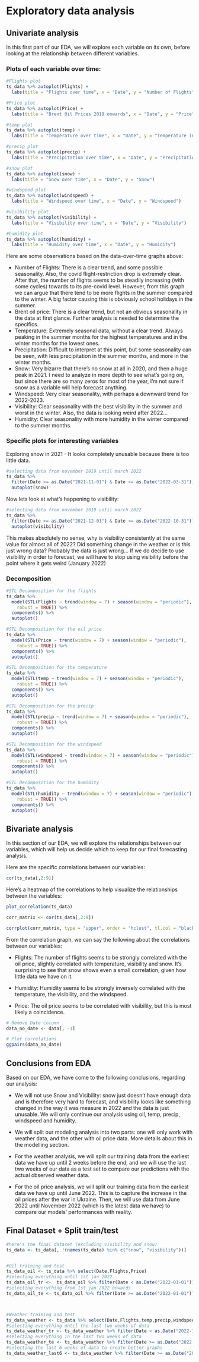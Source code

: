 # Exploratory data analysis 

## Univariate analysis

In this first part of our EDA, we will explore each variable on its own, before looking at the relationship between different variables.

### Plots of each variable over time: 

```r
#Flights plot 
ts_data %>% autoplot(Flights) +
  labs(title = "Flights over time", x = "Date", y = "Number of Flights")

#Price plot
ts_data %>% autoplot(Price) +
  labs(title = "Brent Oil Prices 2019 onwards", x = "Date", y = "Price")

#temp plot
ts_data %>% autoplot(temp) +
  labs(title = "Temperature over time", x = "Date", y = "Temperature in Celsius")

#precip plot
ts_data %>% autoplot(precip) +
  labs(title = "Precipitation over time", x = "Date", y = "Precipitation")

#snow plot
ts_data %>% autoplot(snow) +
  labs(title = "Snow over time", x = "Date", y = "Snow")

#windspeed plot
ts_data %>% autoplot(windspeed) +
  labs(title = "Windspeed over time", x = "Date", y = "Windspeed")

#visibility plot
ts_data %>% autoplot(visibility) +
  labs(title = "Visibility over time", x = "Date", y = "Visibility")

#humidity plot
ts_data %>% autoplot(humidity) +
  labs(title = "Humidity over time", x = "Date", y = "Humidity")


```
Here are some observations based on the data-over-time graphs above: 

- Number of Flights: There is a clear trend, and some possible seasonality. Also, the covid flight-restriction drop is extremely clear. After that, the number of flights seems to be steadily increasing (with some cycles) towards to its pre-covid level. However, from this graph we can argue that there tend to be more flights in the summer compared to the winter. A big factor causing this is obviously school holidays in the summer.
- Brent oil price: There is a clear trend, but not an obvious seasonality in the data at first glance. Further analysis is needed to determine the specifics.
- Temperature: Extremely seasonal data, without a clear trend. Always peaking in the summer months for the highest temperatures and in the winter months for the lowest ones.
- Precipitation: Difficult to interpret at this point, but some seasonality can be seen, with less precipitation in the summer months, and more in the winter months.
- Snow: Very bizarre that there's no snow at all in 2020, and then a huge peak in 2021. I need to analyze in more depth to see what's going on, but since there are so many zeros for most of the year, I'm not sure if snow as a variable will help forecast anything. 
- Windspeed: Very clear seasonality, with perhaps a downward trend for 2022-2023. 
- Visibility: Clear seasonality with the best visibility in the summer and worst in the winter. Also, the data is looking weird after 2022...
- Humidity: Clear seasonality with more humidity in the winter compared to the summer months.

### Specific plots for interesting variables 

Exploring snow in 2021 - It looks completely unusable because there is too little data. 

```r
#selecting data from november 2019 until march 2022 
ts_data %>% 
  filter(Date >= as.Date("2021-11-01") & Date <= as.Date("2022-03-31")) %>% 
  autoplot(snow)
```

Now lets look at what's happening to visibility:

```r
#selecting data from november 2019 until march 2022 
ts_data %>% 
  filter(Date >= as.Date("2021-12-01") & Date <= as.Date("2022-10-31")) %>% 
  autoplot(visibility)
```

This makes absolutely no sense, why is visibility consistently at the same value for almost all of 2022? Did something change in the weather or is this just wrong data? Probably the data is just wrong... If we do decide to use visibility in order to forecast, we will have to stop using visibility before the point where it gets weird (January 2022)

### Decomposition 

```r
#STL Decomposition for the flights
ts_data %>%
  model(STL(Flights ~ trend(window = 7) + season(window = "periodic"),
    robust = TRUE)) %>%
  components() %>%
  autoplot()

#STL Decomposition for the oil price
ts_data %>%
  model(STL(Price ~ trend(window = 7) + season(window = "periodic"),
    robust = TRUE)) %>%
  components() %>%
  autoplot()

#STL Decomposition for the temperature
ts_data %>%
  model(STL(temp ~ trend(window = 7) + season(window = "periodic"),
    robust = TRUE)) %>%
  components() %>%
  autoplot()

#STL Decomposition for the precip
ts_data %>%
  model(STL(precip ~ trend(window = 7) + season(window = "periodic"),
    robust = TRUE)) %>%
  components() %>%
  autoplot()

#STL Decomposition for the windspeed
ts_data %>%
  model(STL(windspeed ~ trend(window = 7) + season(window = "periodic"),
    robust = TRUE)) %>%
  components() %>%
  autoplot()

#STL Decomposition for the humidity
ts_data %>%
  model(STL(humidity ~ trend(window = 7) + season(window = "periodic"),
    robust = TRUE)) %>%
  components() %>%
  autoplot()

```



## Bivariate analysis

In this section of our EDA, we will explore the relationships between our variables, which will help us decide which to keep for our final forecasting analysis. 

Here are the specific correlations between our variables:

```r
cor(ts_data[,2:9])
```

Here's a heatmap of the correlations to help visualize the relationships between the variables: 

```r
plot_correlation(ts_data)

corr_matrix <- cor(ts_data[,2:9])

corrplot(corr_matrix, type = "upper", order = "hclust", tl.col = "black")
```

From the correlation graph, we can say the following about the correlations between our variables:

- Flights: The number of flights seems to be strongly correlated with the oil price, slightly correlated with temperature, visibility and snow. It's surprising to see that snow shows even a small correlation, given how little data we have on it. 

- Humidity: Humidity seems to be strongly inversely correlated with the temperature, the visibility, and the windspeed. 
- Price: The oil price seems to be correlated with visibility, but this is most likely a coincidence. 

```r
# Remove Date column
data_no_date <- data[, -1]

# Plot correlations
ggpairs(data_no_date)

```


## Conclusions from EDA

Based on our EDA, we have come to the following conclusions, regarding our analysis: 

- We will not use Snow and Visibility: snow just doesn't have enough data and is therefore very hard to forecast, and visibility looks like something changed in the way it was measure in 2022 and the data is just unusable. We will only continue our analysis using oil, temp, precip, windspeed and humidity.  

- We will split our modeling analysis into two parts: one will only work with weather data, and the other with oil price data. More details about this in the modelling section.

- For the weather analysis, we will split our training data from the earliest data we have up until 2 weeks before the end, and we will use the last two weeks of our data as a test set to compare our predictions with the actual observed weather data. 

- For the oil price analysis, we will split our training data from the earliest data we have up until June 2022. This is to capture the increase in the oil prices after the war in Ukraine. Then, we will use data from June 2022 until November 2022 (which is the latest data we have) to compare our models' performances with reality. 

## Final Dataset + Split train/test 

```r
#here's the final dataset (excluding visibility and snow)
ts_data <- ts_data[, !(names(ts_data) %in% c("snow", "visibility"))]


#Oil training and test
ts_data_oil <- ts_data %>% select(Date,Flights,Price)
#selecting everything until 1st jan 2022
ts_data_oil_tr <-  ts_data_oil %>% filter(Date < as.Date("2022-01-01"))
#selecting everything from 1st jan 2022 onwards
ts_data_oil_te <- ts_data_oil %>% filter(Date >= as.Date("2022-01-01"))



#Weather training and test
ts_data_weather <- ts_data %>% select(Date,Flights,temp,precip,windspeed,humidity)
#selecting everything until the last two weeks of data
ts_data_weather_tr <- ts_data_weather %>% filter(Date < as.Date("2022-10-31"))
#selecting everything in the last two weeks of data
ts_data_weather_te <- ts_data_weather %>% filter(Date >= as.Date("2022-10-31"))
#selecting the last 6 weeks of data to create better graphs
ts_data_weather_last6 <- ts_data_weather %>% filter(Date >= as.Date("2022-08-31"))


```



